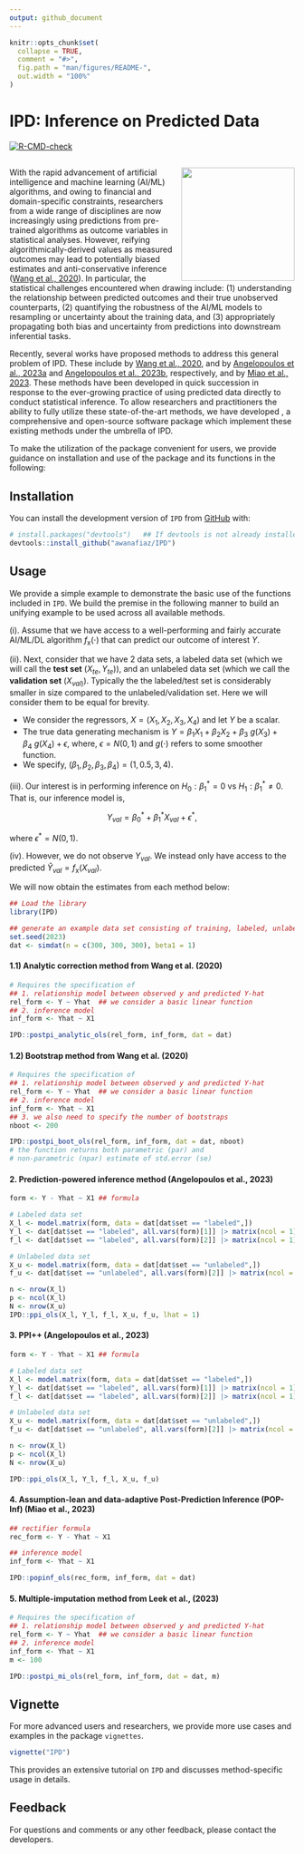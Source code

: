 ```yaml
---
output: github_document
---
```


<!-- README.md is generated from README.Rmd. Please edit that file -->

```r
knitr::opts_chunk$set(
  collapse = TRUE,
  comment = "#>",
  fig.path = "man/figures/README-",
  out.width = "100%"
)
```

# IPD: Inference on Predicted Data

<!-- badges: start -->
[![R-CMD-check](https://github.com/awanafiaz/IPD/actions/workflows/R-CMD-check.yaml/badge.svg)](https://github.com/awanafiaz/IPD/actions/workflows/R-CMD-check.yaml)
<!-- badges: end -->

## <img src="man/figures/IPD_LOGO.png" align="right" height="200" style="float:right; height:200px;">

With the rapid advancement of artificial intelligence and machine learning (AI/ML) algorithms, and owing to financial and domain-specific constraints, researchers from a wide range of disciplines are now increasingly using predictions from pre-trained algorithms as outcome variables in statistical analyses. However, reifying algorithmically-derived values as measured outcomes may lead to potentially biased estimates and anti-conservative inference ([Wang et al., 2020](https://www.pnas.org/doi/suppl/10.1073/pnas.2001238117)). In particular, the statistical challenges encountered when drawing \textit{inference on predicted data (IPD)} include: (1) understanding the relationship between predicted outcomes and their true unobserved counterparts, (2) quantifying the robustness of the AI/ML models to resampling or uncertainty about the training data, and (3) appropriately propagating both bias and uncertainty from predictions into downstream inferential tasks.

Recently, several works have proposed methods to address this general problem of IPD. These include \textit{post-prediction inference (PostPI)} by [Wang et al., 2020](https://www.pnas.org/doi/suppl/10.1073/pnas.2001238117), \textit{prediction-powered inference (PPI)} and \textit{PPI++} by [Angelopoulos et al., 2023a](https://www.science.org/doi/10.1126/science.adi6000) and [Angelopoulos et al., 2023b](https://arxiv.org/abs/2311.01453), respectively, and \textit{assumption-lean and data-adaptive post-prediction inference (POP-Inf)} by [Miao et al., 2023](https://arxiv.org/abs/2311.14220). These methods have been developed in quick succession in response to the ever-growing practice of using predicted data directly to conduct statistical inference. To allow researchers and practitioners the ability to fully utilize these state-of-the-art methods, we have developed \texttt{IPD}, a comprehensive and open-source software package which implement these existing methods under the umbrella of IPD. 

To make the utilization of the package convenient for users, we provide guidance on installation and use of the package and its functions in the following:

## Installation

You can install the development version of `IPD` from [GitHub](https://github.com/) with:

```r
# install.packages("devtools")   ## If devtools is not already installed
devtools::install_github("awanafiaz/IPD")
```

## Usage

We provide a simple example to demonstrate the basic use of the functions included in `IPD`. We build the premise in the following manner to build an unifying example to be used across all available methods.

(i). Assume that we have access to a well-performing and fairly accurate AI/ML/DL algorithm $f_{\text{x}}(\cdot)$ that can predict our outcome of interest $Y$.

(ii). Next, consider that we have 2 data sets, a labeled data set (which we will call the **test set** $(X_{te}, Y_{te})$), and an unlabeled data set (which we call the **validation set** $(X_{val)}$). Typically the the labeled/test set is considerably smaller in size compared to the unlabeled/validation set. Here we will consider them to be equal for brevity. 
  
  - We consider the regressors, $X = (X_1, X_2, X_3, X_4)$ and let $Y$ be a scalar. 
  - The true data generating mechanism is $Y = \beta_1X_1 + \beta_2 X_2 + \beta_3 \ g(X_3) + \beta_4 \ g(X_4) + \epsilon,$ where, $\epsilon = N(0, 1)$ and $g(\cdot)$ refers to some smoother function. 
  - We specify, $(\beta_1, \beta_2, \beta_3, \beta_4) = (1, 0.5, 3, 4)$. 
  
  
(iii). Our interest is in performing inference on $H_0: \beta_1^* = 0$ vs $H_1: \beta_1^* \ne 0$. That is, our inference model is, 

$$
Y_{val} = \beta_0^* + \beta_1^* X_{val} + \epsilon^*,
$$

where $\epsilon^* = N(0, 1)$.

(iv). However, we do not observe $Y_{val}$. We instead only have access to the predicted $\hat Y_{val} = f_{\text{x}}(X_{val})$.

We will now obtain the estimates from each method below:

```r
## Load the library
library(IPD)

## generate an example data set consisting of training, labeled, unlabeled data
set.seed(2023)
dat <- simdat(n = c(300, 300, 300), beta1 = 1)
```

#### 1.1) Analytic correction method from Wang et al. (2020)

```r
# Requires the specification of 
## 1. relationship model between observed y and predicted Y-hat 
rel_form <- Y ~ Yhat  ## we consider a basic linear function
## 2. inference model
inf_form <- Yhat ~ X1

IPD::postpi_analytic_ols(rel_form, inf_form, dat = dat)
```


#### 1.2) Bootstrap method from Wang et al. (2020)

```r
# Requires the specification of 
## 1. relationship model between observed y and predicted Y-hat 
rel_form <- Y ~ Yhat  ## we consider a basic linear function
## 2. inference model
inf_form <- Yhat ~ X1
## 3. we also need to specify the number of bootstraps 
nboot <- 200

IPD::postpi_boot_ols(rel_form, inf_form, dat = dat, nboot)
# the function returns both parametric (par) and 
# non-parametric (npar) estimate of std.error (se)
```

#### 2. Prediction-powered inference method (Angelopoulos et al., 2023)

```r
form <- Y - Yhat ~ X1 ## formula

# Labeled data set
X_l <- model.matrix(form, data = dat[dat$set == "labeled",]) 
Y_l <- dat[dat$set == "labeled", all.vars(form)[1]] |> matrix(ncol = 1)
f_l <- dat[dat$set == "labeled", all.vars(form)[2]] |> matrix(ncol = 1)

# Unlabeled data set
X_u <- model.matrix(form, data = dat[dat$set == "unlabeled",])
f_u <- dat[dat$set == "unlabeled", all.vars(form)[2]] |> matrix(ncol = 1)

n <- nrow(X_l)
p <- ncol(X_l)
N <- nrow(X_u)
IPD::ppi_ols(X_l, Y_l, f_l, X_u, f_u, lhat = 1)
```

#### 3. PPI++ (Angelopoulos et al., 2023)

```r
form <- Y - Yhat ~ X1 ## formula

# Labeled data set
X_l <- model.matrix(form, data = dat[dat$set == "labeled",])
Y_l <- dat[dat$set == "labeled", all.vars(form)[1]] |> matrix(ncol = 1)
f_l <- dat[dat$set == "labeled", all.vars(form)[2]] |> matrix(ncol = 1)

# Unlabeled data set
X_u <- model.matrix(form, data = dat[dat$set == "unlabeled",])
f_u <- dat[dat$set == "unlabeled", all.vars(form)[2]] |> matrix(ncol = 1)

n <- nrow(X_l)
p <- ncol(X_l)
N <- nrow(X_u)

IPD::ppi_ols(X_l, Y_l, f_l, X_u, f_u)
```

#### 4. Assumption-lean and data-adaptive Post-Prediction Inference (POP-Inf) (Miao et al., 2023)

```r
## rectifier formula
rec_form <- Y - Yhat ~ X1

## inference model 
inf_form <- Yhat ~ X1

IPD::popinf_ols(rec_form, inf_form, dat = dat)
```


#### 5. Multiple-imputation method from Leek et al., (2023)

```r
# Requires the specification of 
## 1. relationship model between observed y and predicted Y-hat 
rel_form <- Y ~ Yhat  ## we consider a basic linear function
## 2. inference model
inf_form <- Yhat ~ X1
m <- 100

IPD::postpi_mi_ols(rel_form, inf_form, dat = dat, m)
```



## Vignette 

For more advanced users and researchers, we provide more use cases and examples in the package `vignettes`. 

```r
vignette("IPD")
```

This provides an extensive tutorial on `IPD` and discusses method-specific usage in details.

## Feedback

For questions and comments or any other feedback, please contact the developers.



